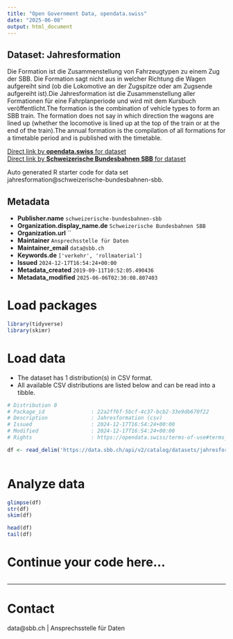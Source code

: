 ```yaml
---
title: "Open Government Data, opendata.swiss"
date: "2025-06-08"
output: html_document
---
```


## Dataset: Jahresformation

Die Formation ist die Zusammenstellung von Fahrzeugtypen zu einem Zug der SBB. Die Formation sagt nicht aus in welcher Richtung die Wagen aufgereiht sind (ob die Lokomotive an der Zugspitze oder am Zugsende aufgereiht ist).Die Jahresformation ist die Zusammenstellung aller Formationen für eine Fahrplanperiode und wird mit dem Kursbuch veröffentlicht.The formation is the combination of vehicle types to form an SBB train. The formation does not say in which direction the wagons are lined up (whether the locomotive is lined up at the top of the train or at the end of the train).The annual formation is the compilation of all formations for a timetable period and is published with the timetable.

[Direct link by **opendata.swiss** for dataset](https://opendata.swiss/de/dataset/jahresformation)<br>
[Direct link by **Schweizerische Bundesbahnen SBB** for dataset](https://data.sbb.ch/explore/dataset/jahresformation/)

Auto generated R starter code for data set jahresformation@schweizerische-bundesbahnen-sbb.

## Metadata

- **Publisher.name** `schweizerische-bundesbahnen-sbb`
- **Organization.display_name.de** `Schweizerische Bundesbahnen SBB`
- **Organization.url** ``
- **Maintainer** `Ansprechsstelle für Daten`
- **Maintainer_email** `data@sbb.ch`
- **Keywords.de** `['verkehr', 'rollmaterial']`
- **Issued** `2024-12-17T16:54:24+00:00`
- **Metadata_created** `2019-09-11T10:52:05.490436`
- **Metadata_modified** `2025-06-06T02:30:08.807403`


# Load packages

```r

library(tidyverse)
library(skimr)

```

# Load data

-   The dataset has 1 distribution(s) in CSV format.
-   All available CSV distributions are listed below and can be read into a tibble.

```r

# Distribution 0
# Package_id               : 22a2ff6f-5bcf-4c37-bcb2-33e9db670f22
# Description              : Jahresformation (csv)
# Issued                   : 2024-12-17T16:54:24+00:00
# Modified                 : 2024-12-17T16:54:24+00:00
# Rights                   : https://opendata.swiss/terms-of-use#terms_by

df <- read_delim('https://data.sbb.ch/api/v2/catalog/datasets/jahresformation/exports/csv?use_labels=true')



```

# Analyze data

```r

glimpse(df)
str(df)
skim(df)

head(df)
tail(df)

```

# Continue your code here...

```r

```

------------------------------------------------------------------------

# Contact

data@sbb.ch | Ansprechsstelle für Daten
